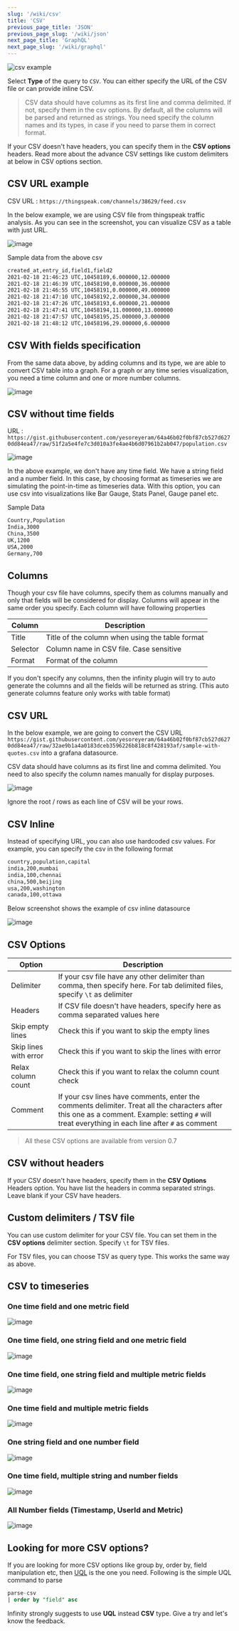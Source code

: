 ```yaml
---
slug: '/wiki/csv'
title: 'CSV'
previous_page_title: 'JSON'
previous_page_slug: '/wiki/json'
next_page_title: 'GraphQL'
next_page_slug: '/wiki/graphql'
---
```


![csv example](https://user-images.githubusercontent.com/153843/92571108-9e0ff800-f27a-11ea-9fe9-9f9dcbd7125a.png#center)

Select **Type** of the query to `CSV`. You can either specify the URL of the CSV file or can provide inline CSV.

> CSV data should have columns as its first line and comma delimited. If not, specify them in the csv options. By default, all the columns will be parsed and returned as strings. You need specify the column names and its types, in case if you need to parse them in correct format.

If your CSV doesn't have headers, you can specify them in the **CSV options** headers. Read more about the advance CSV settings like custom delimiters at below in CSV options section.

## CSV URL example

CSV URL : `https://thingspeak.com/channels/38629/feed.csv`

In the below example, we are using CSV file from thingspeak traffic analysis. As you can see in the screenshot, you can visualize CSV as a table with just URL.

![image](https://user-images.githubusercontent.com/153843/108428461-8465da00-7236-11eb-8769-b1c145cbe203.png#center)

Sample data from the above csv

```bash
created_at,entry_id,field1,field2
2021-02-18 21:46:23 UTC,10458189,6.000000,12.000000
2021-02-18 21:46:39 UTC,10458190,0.000000,36.000000
2021-02-18 21:46:55 UTC,10458191,0.000000,49.000000
2021-02-18 21:47:10 UTC,10458192,2.000000,34.000000
2021-02-18 21:47:26 UTC,10458193,6.000000,21.000000
2021-02-18 21:47:41 UTC,10458194,11.000000,13.000000
2021-02-18 21:47:57 UTC,10458195,25.000000,3.000000
2021-02-18 21:48:12 UTC,10458196,29.000000,6.000000

```

## CSV With fields specification

From the same data above, by adding columns and its type, we are able to convert CSV table into a graph. For a graph or any time series visualization, you need a time column and one or more number columns.

![image](https://user-images.githubusercontent.com/153843/108428886-2ab1df80-7237-11eb-8024-8aaab48a6c78.png#center)

## CSV without time fields

URL : `https://gist.githubusercontent.com/yesoreyeram/64a46b02f0bf87cb527d6270dd84ea47/raw/51f2a5e4fe7c3d010a3fe4ae4b6d07961b2ab047/population.csv`

![image](https://user-images.githubusercontent.com/153843/108429819-639e8400-7238-11eb-8757-785e29a2394e.png#center)

In the above example, we don't have any time field. We have a string field and a number field. In this case, by choosing format as timeseries we are simulating the point-in-time as timeseries data. With this option, you can use csv into visualizations like Bar Gauge, Stats Panel, Gauge panel etc.

Sample Data

```bash
Country,Population
India,3000
China,3500
UK,1200
USA,2000
Germany,700
```

## Columns

Though your csv file have columns, specify them as columns manually and only that fields will be considered for display. Columns will appear in the same order you specify. Each column will have following properties

| Column   | Description                                     |
| -------- | ----------------------------------------------- |
| Title    | Title of the column when using the table format |
| Selector | Column name in CSV file. Case sensitive         |
| Format   | Format of the column                            |

If you don't specify any columns, then the infinity plugin will try to auto generate the columns and all the fields will be returned as string. (This auto generate columns feature only works with table format)

## CSV URL

In the below example, we are going to convert the CSV URL `https://gist.githubusercontent.com/yesoreyeram/64a46b02f0bf87cb527d6270dd84ea47/raw/32ae9b1a4a0183dceb3596226b818c8f428193af/sample-with-quotes.csv` into a grafana datasource.

CSV data should have columns as its first line and comma delimited. You need to also specify the column names manually for display purposes.

![image](https://user-images.githubusercontent.com/153843/92382040-d8a35480-f103-11ea-8ff8-48c7ca211062.png#center)

Ignore the root / rows as each line of CSV will be your rows.

## CSV Inline

Instead of specifying URL, you can also use hardcoded csv values. For example, you can specify the csv in the following format

```bash
country,population,capital
india,200,mumbai
india,100,chennai
china,500,beijing
usa,200,washington
canada,100,ottawa
```

Below screenshot shows the example of csv inline datasource

![image](https://user-images.githubusercontent.com/153843/92571108-9e0ff800-f27a-11ea-9fe9-9f9dcbd7125a.png#center)

## CSV Options

| Option                | Description                                                                                                                                                                                       |
| --------------------- | ------------------------------------------------------------------------------------------------------------------------------------------------------------------------------------------------- |
| Delimiter             | If your csv file have any other delimiter than comma, then specify here. For tab delimited files, specify `\t` as delimiter                                                                       |
| Headers               | If CSV file doesn't have headers, specify here as comma separated values here                                                                                                                     |
| Skip empty lines      | Check this if you want to skip the empty lines                                                                                                                                                    |
| Skip lines with error | Check this if you want to skip the lines with error                                                                                                                                               |
| Relax column count    | Check this if you want to relax the column count check                                                                                                                                            |
| Comment               | If your csv lines have comments, enter the comments delimiter. Treat all the characters after this one as a comment. Example: setting `#` will treat everything in each line after `#` as comment |

> All these CSV options are available from version 0.7

## CSV without headers

If your CSV doesn't have headers, specify them in the **CSV Options** Headers option. You have list the headers in comma separated strings. Leave blank if your CSV have headers.

## Custom delimiters / TSV file

You can use custom delimiter for your CSV file. You can set them in the **CSV options** delimiter section. Specify `\t` for TSV files.

For TSV files, you can choose TSV as query type. This works the same way as above.

## CSV to timeseries

### One time field and one metric field

![image](https://user-images.githubusercontent.com/153843/92711761-b81c0a00-f350-11ea-9e57-30982f9322fe.png#center)

### One time field, one string field and one metric field

![image](https://user-images.githubusercontent.com/153843/92711827-c66a2600-f350-11ea-9941-4d8d03a5dc6c.png#center)

### One time field, one string field and multiple metric fields

![image](https://user-images.githubusercontent.com/153843/92711908-d84bc900-f350-11ea-94b8-7a02f98ff3ab.png#center)

### One time field and multiple metric fields

![image](https://user-images.githubusercontent.com/153843/92711942-e568b800-f350-11ea-8191-4e8f493f1ec1.png#center)

### One string field and one number field

![image](https://user-images.githubusercontent.com/153843/92711986-f3b6d400-f350-11ea-97f8-fae28f44e8ec.png#center)

### One time field, multiple string and number fields

![image](https://user-images.githubusercontent.com/153843/92713171-8dcb4c00-f352-11ea-9050-6757fbbe3158.png#center)

### All Number fields (Timestamp, UserId and Metric)

![image](https://user-images.githubusercontent.com/153843/92991051-bda45c00-f4d8-11ea-84dd-4ee1606e8125.png#center)

## Looking for more CSV options?

If you are looking for more CSV options like group by, order by, field manipulation etc, then [UQL](/wiki/uql) is the one you need. Following is the simple UQL command to parse

```sql
parse-csv
| order by "field" asc
```

Infinity strongly suggests to use **UQL** instead **CSV** type. Give a try and let's know the feedback.
